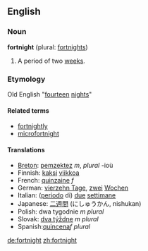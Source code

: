 ==English==
===Noun===
'''fortnight''' (plural: [[fortnights]])

# A period of two [[week]]s.

===Etymology===
Old English "[[fourteen]] [[night]]s"

====Related terms====
*[[fortnightly]]
*[[microfortnight]]

====Translations====
*[[Breton]]: [[pemzektez]] ''m'', ''plural'' -ioù
*Finnish: [[kaksi]] [[viikko]]a
*French: [[quinzaine]] ''f''
*German: [[vierzehn Tage]], [[zwei]] [[Wochen]]
*Italian: ([[periodo]] di) [[due#Italian|due]] [[settimana|settimane]]
*Japanese: [[二週間]] (にしゅうかん, nishukan)
*Polish: dwa tygodnie ''m plural''
*Slovak: [[týždeň|dva týždne]] ''m plural''
*Spanish:[[quincena]]''f plural''

[[de:fortnight]]
[[zh:fortnight]]